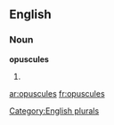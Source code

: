 
==English==

===Noun===
'''opuscules'''

# {{plural of|[[opuscule]]}}

[[Category:English plurals]]

[[ar:opuscules]]
[[fr:opuscules]]